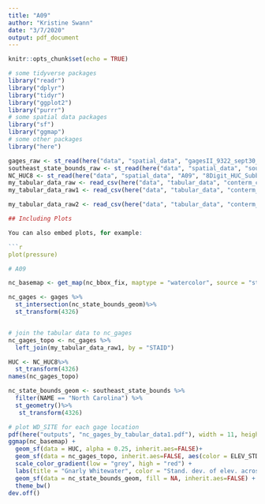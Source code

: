 ```yaml
---
title: "A09"
author: "Kristine Swann"
date: "3/7/2020"
output: pdf_document
---
```


```r
knitr::opts_chunk$set(echo = TRUE)
```

```r
# some tidyverse packages
library("readr")
library("dplyr")
library("tidyr")
library("ggplot2")
library("purrr")
# some spatial data packages
library("sf")
library("ggmap")
# some other packages
library("here")
```

```r
gages_raw <- st_read(here("data", "spatial_data", "gagesII_9322_sept30_2011.shp"))
southeast_state_bounds_raw <- st_read(here("data", "spatial_data", "southeast_state_bounds.shp"))
NC_HUC8 <- st_read(here("data", "spatial_data", "A09", "8Digit_HUC_Subbasins.shp" ))
my_tabular_data_raw <- read_csv(here("data", "tabular_data", "conterm_climate.txt")) # I'm choosing climate data here
my_tabular_data_raw1 <- read_csv(here("data", "tabular_data", "conterm_topo.txt"))

my_tabular_data_raw2 <- read_csv(here("data", "tabular_data", "conterm_hydro.txt"))

## Including Plots

You can also embed plots, for example:

```r
plot(pressure)
```

```r
# A09

nc_basemap <- get_map(nc_bbox_fix, maptype = "watercolor", source = "stamen", zoom = 8)

nc_gages <- gages %>%
  st_intersection(nc_state_bounds_geom)%>%
  st_transform(4326)


# join the tabular data to nc_gages
nc_gages_topo <- nc_gages %>%
  left_join(my_tabular_data_raw1, by = "STAID")

HUC <- NC_HUC8%>%
  st_transform(4326)
names(nc_gages_topo)

nc_state_bounds_geom <- southeast_state_bounds %>%
  filter(NAME == "North Carolina") %>%
  st_geometry()%>%
   st_transform(4326)

# plot WD_SITE for each gage location
pdf(here("outputs", "nc_gages_by_tabular_data1.pdf"), width = 11, height = 8.5)
ggmap(nc_basemap) +
  geom_sf(data = HUC, alpha = 0.25, inherit.aes=FALSE)+
  geom_sf(data = nc_gages_topo, inherit.aes=FALSE, aes(color = ELEV_STD_M_BASIN), size = 3) +
  scale_color_gradient(low = "grey", high = "red") +
  labs(title = "Gnarly Whitewater", color = "Stand. dev. of elev. across sub-watersheds") +
  geom_sf(data = nc_state_bounds_geom, fill = NA, inherit.aes=FALSE) +
  theme_bw()
dev.off()
```

